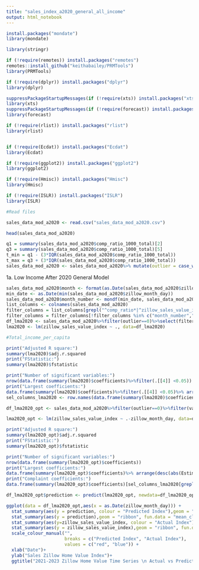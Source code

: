 ---
title: "sales_index_a2020_general_all_income"
output: html_notebook
---


```{r}

install.packages("mondate")
library(mondate)

library(stringr)

if (!require(remotes)) install.packages("remotes")
remotes::install_github("keithabailey/PRMTools")
library(PRMTools)

if (!require(dplyr)) install.packages("dplyr")
library(dplyr)

suppressPackageStartupMessages(if (!require(xts)) install.packages("xts"))
library(xts)
suppressPackageStartupMessages(if (!require(forecast)) install.packages("forecast") )
library(forecast)

if (!require(rlist)) install.packages("rlist")
library(rlist)


if (!require(Ecdat)) install.packages("Ecdat")
library(Ecdat)

if (!require(ggplot2)) install.packages("ggplot2")
library(ggplot2)

if (!require(Hmisc)) install.packages("Hmisc")
library(Hmisc)

if (!require(ISLR)) install.packages("ISLR")
library(ISLR)
```

```{r}
#Read files

sales_data_mod_a2020 <- read.csv("sales_data_mod_a2020.csv")

head(sales_data_mod_a2020)
```

```{r}
q1 = summary(sales_data_mod_a2020$comp_ratio_1000_total)[2]
q3 = summary(sales_data_mod_a2020$comp_ratio_1000_total)[5]
t_min = q1 - (3*IQR(sales_data_mod_a2020$comp_ratio_1000_total))
t_max = q3 + (3*IQR(sales_data_mod_a2020$comp_ratio_1000_total))
sales_data_mod_a2020 <- sales_data_mod_a2020%>% mutate(outlier = case_when(comp_ratio_1000_total<t_min ~ -1, comp_ratio_1000_total>t_max ~ 1, TRUE ~ 0))
```


1a. Low Income After 2020 General Model

```{r}
sales_data_mod_a2020$month <- format(as.Date(sales_data_mod_a2020$zillow_month_day),"%m")
min_date <- as.Date(min(sales_data_mod_a2020$zillow_month_day))
sales_data_mod_a2020$month_number <- mondf(min_date, sales_data_mod_a2020$zillow_month_day)
list_columns <- colnames(sales_data_mod_a2020)
filter_columns = list_columns[grepl("^comp_ratio*|^zillow_sales_value_index|var_zip|^month|Total_income_per_capita", list_columns)]
filter_columns = filter_columns[!filter_columns %in% c("month_number","-zillow_sales_value_index_lag")]
df_lma2020 <- sales_data_mod_a2020%>%filter(outlier==0)%>%select(filter_columns)
lma2020 <- lm(zillow_sales_value_index ~ ., data=df_lma2020)

#Total_income_per_capita

print("Adjusted R square:")
summary(lma2020)$adj.r.squared
print("FStatistic:")
summary(lma2020)$fstatistic

print("Number of significant variables:")
nrow(data.frame(summary(lma2020)$coefficients)%>%filter(.[[4]] <0.05))
print("Largest coefficients:")
data.frame(summary(lma2020)$coefficients)%>%filter(.[[4]] <0.05)%>% arrange(desc(abs(Estimate)))
sel_columns_lma2020 <- row.names(data.frame(summary(lma2020)$coefficients)%>%filter(.[[4]] <0.05))


```

```{r}
df_lma2020_opt <- sales_data_mod_a2020%>%filter(outlier==0)%>%filter(var_zip!="_11249")%>%select(c(sel_columns_lma2020[!grepl("var_zip|^month|*Intercept*",sel_columns_lma2020)],var_zip,month,zillow_sales_value_index,zillow_month_day))

lma2020_opt <- lm(zillow_sales_value_index ~ .-zillow_month_day, data=df_lma2020_opt)

print("Adjusted R square:")
summary(lma2020_opt)$adj.r.squared
print("FStatistic:")
summary(lma2020_opt)$fstatistic

print("Number of significant variables:")
nrow(data.frame(summary(lma2020_opt)$coefficients))
print("Largest coefficients:")
data.frame(summary(lma2020_opt)$coefficients)%>% arrange(desc(abs(Estimate)))
print("Complaint coefficients:")
data.frame(summary(lma2020_opt)$coefficients)[sel_columns_lma2020[grepl("comp_ratio|Intercept",sel_columns_lma2020)],]%>% arrange(desc(abs(Estimate)))

df_lma2020_opt$prediction <- predict(lma2020_opt, newdata=df_lma2020_opt)

ggplot(data = df_lma2020_opt,aes(x = as.Date(zillow_month_day))) + 
  stat_summary(aes(y = prediction, colour = "Predicted Index"),geom = "line", fun = "mean", size= 1) +
  stat_summary(aes(y = prediction),geom = "ribbon", fun.data = "mean_cl_normal", alpha = 0.1,fill = "red") +
  stat_summary(aes(y=zillow_sales_value_index, colour = "Actual Index"), geom = "line", fun = "mean", size= 1) +
  stat_summary(aes(y = zillow_sales_value_index),geom = "ribbon", fun.data = "mean_cl_normal", alpha = 0.1,fill = "blue") +
  scale_colour_manual("", 
                      breaks = c("Predicted Index", "Actual Index"),
                      values = c("red", "blue")) +
  xlab("Date")+
  ylab("Sales Zillow Home Value Index")+
  ggtitle("2021-2023 Zillow Home Value Time Series \n Actual vs Predicted")


```


